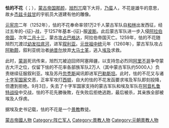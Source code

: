 '''怯的不花'''（{{mong|m=ᠺᠢᠲᠪᠦᠺᠠ|k=Хитбух|z=Kitbuqa, Ketbuqa}}；{{bd||1184年|1260年|9月3日|catIdx=Q怯}}），[[蒙古帝国|蒙古帝国]][[那颜|那颜]]，[[旭烈兀|旭烈兀]]麾下大将，[[乃蛮|乃蛮]]人，不花是雄牛的意思，故乡[[傑茲卡茲甘|杰兹卡兹甘]]的宇航员大道建有他的雕像。

[[元宪宗|元宪宗]]二年（1252年），怯的不花奉命率领1万2千人蒙古军队自[[和林|和林]]出发西征，经过五年的-{征}-战，于1257年基本-{征}-服[[波斯|波斯]]。此后蒙古军队进一步入侵[[阿拉伯帝国|阿拉伯帝国]]，次年[[二月十三|二月十三]]，蒙古[[巴格达之战_(1258年)|攻占巴格达]]，阿拉伯帝国灭亡。1259年，怯的不花随旭烈兀渡过[[幼发拉底河|幼发拉底河]]，进军[[叙利亚|叙利亚]]。[[元世祖|元世祖]][[中统|中统]]元年（1260年），蒙古军队攻占[[阿勒颇|阿勒颇]]，叙利亚统治者[[纳昔尔|纳昔尔]]放弃[[大马士革|大马士革]]，逃入[[埃及|埃及]]求救。

此时，[[蒙哥|蒙哥]]死讯传来，旭烈兀被迫回师阿塞拜疆，以支持忽必烈同[[阿里不哥|阿里不哥]]争夺蒙古大汗之位，仅留下怯的不花率各部族军队2万人（其中蒙古军队约5000人）负责继续征服叙利亚。埃及苏丹[[忽秃斯|忽秃斯]]闻讯即进军[[巴勒斯坦|巴勒斯坦]]。此时，怯的不花又与诸[[十字军国家|十字军国家]]交恶，正率军攻打[[賽達_(黎巴嫩城市)|西顿]]，自大的怯的不花发函要求埃及军队即刻投降，但遭到拒绝。9月3日，失去了十字军国家支持的蒙古军队和埃及军队在[[阿音札鲁特战役|阿音札鲁特战役]]中交战，怯的不花先勝後敗，在失败后拒绝逃跑，最后被杀，其亲族全部被埃及人俘虏。

据埃及史书记载，怯的不花是一个[[景教|景教]]教徒。

[[Category:蒙古帝国将领|蒙古帝國人物]]
[[Category:阵亡军人|Category:阵亡军人]]
[[Category:景教人物|Category:景教人物]]
[[Category:元朝景教人物|Category:元朝景教人物]]

{{Mil-bio-stub}}
{{蒙古族小作品}}